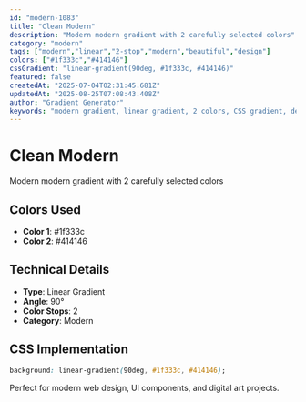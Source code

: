 ```yaml
---
id: "modern-1083"
title: "Clean Modern"
description: "Modern modern gradient with 2 carefully selected colors"
category: "modern"
tags: ["modern","linear","2-stop","modern","beautiful","design"]
colors: ["#1f333c","#414146"]
cssGradient: "linear-gradient(90deg, #1f333c, #414146)"
featured: false
createdAt: "2025-07-04T02:31:45.681Z"
updatedAt: "2025-08-25T07:08:43.408Z"
author: "Gradient Generator"
keywords: "modern gradient, linear gradient, 2 colors, CSS gradient, design, #1f333c, #414146"
---
```


# Clean Modern

Modern modern gradient with 2 carefully selected colors

## Colors Used
- **Color 1**: #1f333c
- **Color 2**: #414146

## Technical Details
- **Type**: Linear Gradient
- **Angle**: 90°
- **Color Stops**: 2
- **Category**: Modern

## CSS Implementation
```css
background: linear-gradient(90deg, #1f333c, #414146);
```

Perfect for modern web design, UI components, and digital art projects.
